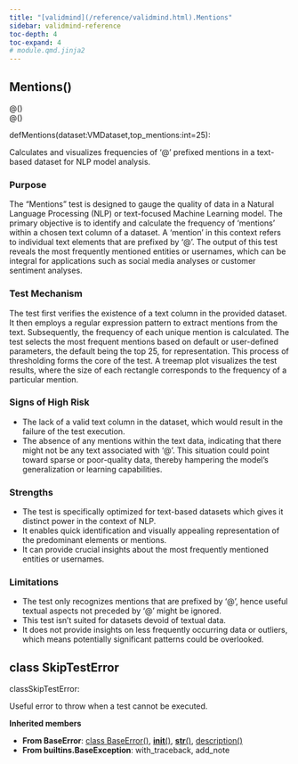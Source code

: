 ```yaml
---
title: "[validmind](/reference/validmind.html).Mentions"
sidebar: validmind-reference
toc-depth: 4
toc-expand: 4
# module.qmd.jinja2
---
```


<!-- function.qmd.jinja2 -->

## Mentions[()]{.muted}

<!-- signatures.jinja2 -->

::: {.signature}

<div class="decorator">@<!-- types.jinja2 - format_type --><!-- types.jinja2 - format_type --><!-- types.jinja2 - format_type --><span class="n"></span><span class="p">(</span><span class="p">)</span></div><div class="decorator">@<!-- types.jinja2 - format_type --><!-- types.jinja2 - format_type --><!-- types.jinja2 - format_type --><span class="n"></span><span class="p">(</span><span class="p">)</span></div>
<span class="kw">def</span><span class="name">Mentions</span>(<span class="params"><span class="n">dataset</span><span class="p">:</span><!-- types.jinja2 - format_type --><span class="n">VMDataset</span><span class="muted">,</span></span><span class="params"><span class="n">top_mentions</span><span class="p">:</span><!-- types.jinja2 - format_type --><span class="nb">int</span><span class="o">=</span><span class="kc">25</span></span>):

:::

<!-- docstring.jinja2 -->

Calculates and visualizes frequencies of '@' prefixed mentions in a text-based dataset for NLP model analysis.

### Purpose

The "Mentions" test is designed to gauge the quality of data in a Natural Language Processing (NLP) or text-focused Machine Learning model. The primary objective is to identify and calculate the frequency of 'mentions' within a chosen text column of a dataset. A 'mention' in this context refers to individual text elements that are prefixed by '@'. The output of this test reveals the most frequently mentioned entities or usernames, which can be integral for applications such as social media analyses or customer sentiment analyses.

### Test Mechanism

The test first verifies the existence of a text column in the provided dataset. It then employs a regular expression pattern to extract mentions from the text. Subsequently, the frequency of each unique mention is calculated. The test selects the most frequent mentions based on default or user-defined parameters, the default being the top 25, for representation. This process of thresholding forms the core of the test. A treemap plot visualizes the test results, where the size of each rectangle corresponds to the frequency of a particular mention.

### Signs of High Risk

- The lack of a valid text column in the dataset, which would result in the failure of the test execution.
- The absence of any mentions within the text data, indicating that there might not be any text associated with '@'. This situation could point toward sparse or poor-quality data, thereby hampering the model's generalization or learning capabilities.

### Strengths

- The test is specifically optimized for text-based datasets which gives it distinct power in the context of NLP.
- It enables quick identification and visually appealing representation of the predominant elements or mentions.
- It can provide crucial insights about the most frequently mentioned entities or usernames.

### Limitations

- The test only recognizes mentions that are prefixed by '@', hence useful textual aspects not preceded by '@' might be ignored.
- This test isn't suited for datasets devoid of textual data.
- It does not provide insights on less frequently occurring data or outliers, which means potentially significant patterns could be overlooked.

<!-- class.qmd.jinja2 -->

## [class]{.muted} SkipTestError

<!-- signatures.jinja2 -->

::: {.signature}

<span class="kw">class</span><span class="name">SkipTestError</span>:

:::

<!-- docstring.jinja2 -->

Useful error to throw when a test cannot be executed.

**Inherited members**

- **From BaseError**: [class BaseError[()]{.muted}](#class-baseerror), [__init__[()]{.muted}](#__init__), [__str__[()]{.muted}](#__str__), [description[()]{.muted}](#description)
- **From builtins.BaseException**: with_traceback, add_note
